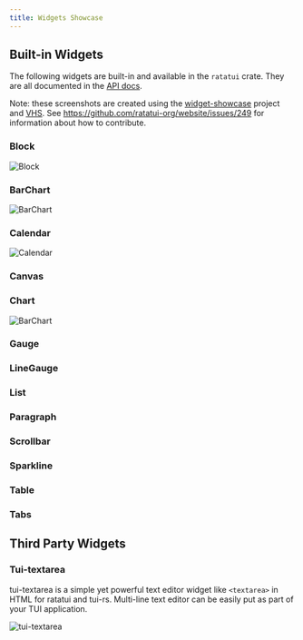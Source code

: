 ```yaml
---
title: Widgets Showcase
---
```



## Built-in Widgets <LinkBadge href="https://github.com/ratatui-org/website/issues/249" text="Help Wanted" variant="caution" />

The following widgets are built-in and available in the `ratatui` crate. They are all documented in
the [API docs](https://docs.rs/ratatui/latest/ratatui/widgets/index.html).

Note: these screenshots are created using the [widget-showcase] project and [VHS]. See
https://github.com/ratatui-org/website/issues/249 for information about how to contribute.

[widget-showcase]: https://github.com/ratatui-org/website/blob/main/code/widget-showcase
[VHS]: https://github.com/charmbracelet/vhs

### Block <LinkBadge href="https://docs.rs/ratatui/latest/ratatui/widgets/block/struct.Block.html" text="Docs" />

![Block](./block.png)

### BarChart <LinkBadge href="https://docs.rs/ratatui/latest/ratatui/widgets/struct.BarChart.html" text="Docs" />

![BarChart](./bar_chart.png)

### Calendar <LinkBadge href="https://docs.rs/ratatui/latest/ratatui/widgets/calendar/struct.Calendar.html" text="Docs" />

![Calendar](./calendar.png)

### Canvas <LinkBadge href="https://docs.rs/ratatui/latest/ratatui/widgets/canvas/struct.Canvas.html" text="Docs" />

### Chart <LinkBadge href="https://docs.rs/ratatui/latest/ratatui/widgets/struct.Chart.html" text="Docs" />

![BarChart](./chart.png)

### Gauge <LinkBadge href="https://docs.rs/ratatui/latest/ratatui/widgets/struct.Gauge.html" text="Docs" />

### LineGauge <LinkBadge href="https://docs.rs/ratatui/latest/ratatui/widgets/struct.LineGauge.html" text="Docs" />

### List <LinkBadge href="https://docs.rs/ratatui/latest/ratatui/widgets/struct.List.html" text="Docs" />

### Paragraph <LinkBadge href="https://docs.rs/ratatui/latest/ratatui/widgets/struct.Paragraph.html" text="Docs" />

### Scrollbar <LinkBadge href="https://docs.rs/ratatui/latest/ratatui/widgets/struct.Scrollbar.html" text="Docs" />

### Sparkline <LinkBadge href="https://docs.rs/ratatui/latest/ratatui/widgets/struct.Sparkline.html" text="Docs" />

### Table <LinkBadge href="https://docs.rs/ratatui/latest/ratatui/widgets/struct.Table.html" text="Docs" />

### Tabs <LinkBadge href="https://docs.rs/ratatui/latest/ratatui/widgets/struct.Tabs.html" text="Docs" />

## Third Party Widgets

### Tui-textarea <LinkBadge text="Crate" href="https://crates.io/crates/tui-textarea" /> <LinkBadge text="Docs" href="https://docs.rs/tui-textarea/latest/tui_textarea/" /> <LinkBadge text="GitHub" href="https://github.com/rhysd/tui-textarea" />

tui-textarea is a simple yet powerful text editor widget like `<textarea>` in HTML for ratatui and
tui-rs. Multi-line text editor can be easily put as part of your TUI application.

![tui-textarea](./tui-textarea.gif)
